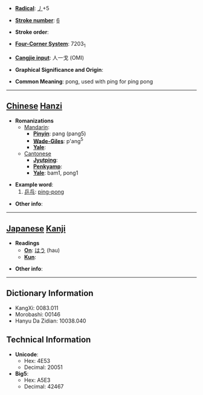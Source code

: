 * '''[[Wiktionary:Chinese radical index| Radical]]''': [[Wiktionary:Chinese radical index 丿|丿]]+5

* '''[[Wiktionary:Chinese total strokes index|Stroke number]]''': [[Wiktionary:Chinese total strokes index 6|6]]

* '''Stroke order''': 

* '''[[Wiktionary:Chinese four corner index|Four-Corner System]]''': 7203<sub>1</sub>

* '''[[Wiktionary:Chinese Cangjie index|Cangjie input]]''': 人一戈 (OMI)

* '''Graphical Significance and Origin''': 

* '''Common Meaning''': pong, used with ping for ping pong

----

== [[Chinese]] [[Hanzi]] ==

* '''Romanizations'''
** [[Mandarin]]:
*** '''[[Pinyin]]''': pang (pang5)
*** '''[[Wade-Giles]]''': p'ang<sup>5</sup>
*** '''[[Yale]]''': 
**[[Cantonese]]
***'''[[Jyutping]]''':
***'''[[Penkyamp]]''': 
***'''[[Yale]]''': bam1, pong1

* '''Example word''':
*#[[乒乓]]: [[ping-pong]]

* '''Other info''': 

----

== [[Japanese]] [[Kanji]] ==

* '''Readings'''
** '''[[On]]''': [[はう]] (hau)
** '''[[Kun]]''': 

* '''Other info''':  

----

== Dictionary Information ==

* KangXi: 0083.011
* Morobashi: 00146
* Hanyu Da Zidian: 10038.040

== Technical Information ==

* '''Unicode''':
** Hex: 4E53
** Decimal: 20051
* '''Big5''':
** Hex: A5E3
** Decimal: 42467